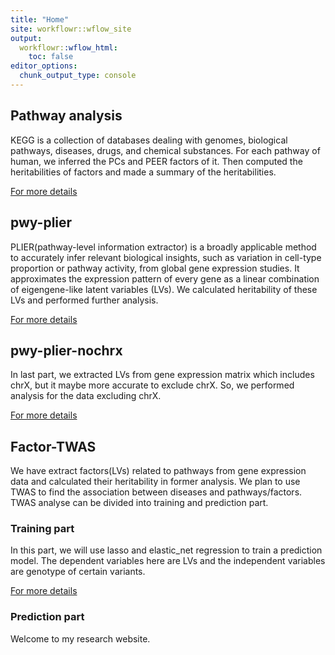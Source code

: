 ```yaml
---
title: "Home"
site: workflowr::wflow_site
output:
  workflowr::wflow_html:
    toc: false
editor_options:
  chunk_output_type: console
---
```


## Pathway analysis
KEGG is a collection of databases dealing with genomes, biological pathways, diseases, drugs, and chemical substances. For each pathway of human, we inferred the PCs and PEER factors of it. Then computed the heritabilities of factors and made a summary of the heritabilities.

[For more details](https://xsun1229.github.io/pathway_analysis/analy.html)

## pwy-plier
PLIER(pathway-level information extractor) is a broadly applicable method to accurately infer relevant biological insights, such as variation in cell-type proportion or pathway activity, from global gene expression studies. It approximates the expression pattern of every gene as a linear combination of eigengene-like latent variables (LVs). We calculated heritability of these LVs and performed further analysis.

[For more details](https://xsun1229.github.io/pathway_analysis/pwy_PLIER.html)

## pwy-plier-nochrx

In last part, we extracted LVs from gene expression matrix which includes chrX, but it maybe more accurate to exclude chrX. So, we performed analysis for the data excluding chrX.

[For more details](https://xsun1229.github.io/pathway_analysis/pwy-plier-nochrx.html)

## Factor-TWAS

We have extract factors(LVs) related to pathways from gene expression data and calculated their heritability in former analysis. We plan to use TWAS to find the association between diseases and pathways/factors. TWAS analyse can be divided into training and prediction part. 

### Training part

In this part, we will use lasso and elastic_net regression to train a prediction model. The dependent variables here are LVs and the independent variables are genotype of certain variants.

[For more details](https://xsun1229.github.io/pathway_analysis/train_model.html)

### Prediction part


Welcome to my research website.
